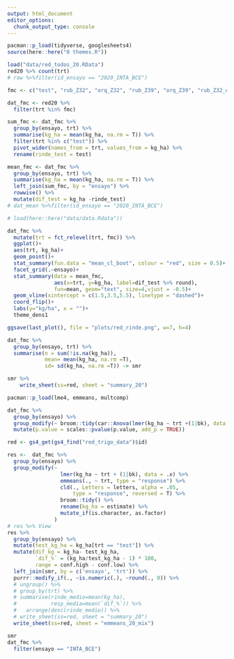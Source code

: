 ```yaml
---
output: html_document
editor_options: 
  chunk_output_type: console
---
```


```r
pacman::p_load(tidyverse, googlesheets4)
source(here::here("0 themes.R"))

load("data/red_todos_20.RData")
red20 %>% count(trt)
# raw %>%filter(id_ensayo == "2020_INTA_BCE")
```

```r
fmc <- c("test", "rub_Z32", "orq_Z32", "rub_Z39", "orq_Z39", "rub_Z32_orq_Z39", "rub_Z32_carbFMC_Z39")

dat_fmc <- red20 %>% 
  filter(trt %in% fmc) 

sum_fmc <- dat_fmc %>% 
  group_by(ensayo, trt) %>% 
  summarise(kg_ha = mean(kg_ha, na.rm = T)) %>% 
  filter(trt %in% c("test")) %>% 
  pivot_wider(names_from = trt, values_from = kg_ha) %>% 
  rename(rinde_test = test)

mean_fmc <- dat_fmc %>% 
  group_by(ensayo, trt) %>% 
  summarise(kg_ha = mean(kg_ha, na.rm = T)) %>%  
  left_join(sum_fmc, by = "ensayo") %>% 
  rowwise() %>% 
  mutate(dif_test = kg_ha -rinde_test)
# dat_mean %>%filter(id_ensayo == "2020_INTA_BCE")

# load(here::here("data/data.Rdata"))
```

```r
dat_fmc %>% 
  mutate(trt = fct_relevel(trt, fmc)) %>% 
  ggplot()+
  aes(trt, kg_ha)+
  geom_point()+
  stat_summary(fun.data = "mean_cl_boot", colour = "red", size = 0.5)+
  facet_grid(.~ensayo)+
  stat_summary(data = mean_fmc,
               aes(x=trt, y=kg_ha, label=dif_test %>% round), 
               fun=mean, geom="text", size=4,vjust = -0.5)+
  geom_vline(xintercept = c(1.5,3.5,5.5), linetype = "dashed")+
  coord_flip()+
  labs(y="kg/ha", x = "")+
  theme_dens1

ggsave(last_plot(), file = "plots/red_rinde.png", w=7, h=4)
```

```r
dat_fmc %>% 
  group_by(ensayo, trt) %>%
  summarise(n = sum(!is.na(kg_ha)),
            mean= mean(kg_ha, na.rm =T),
            sd= sd(kg_ha, na.rm =T)) -> smr

smr %>% 
    write_sheet(ss=red, sheet = "summary_20")

```

```r
pacman::p_load(lme4, emmeans, multcomp)
```

```r
dat_fmc %>%
  group_by(ensayo) %>%
  group_modify(~ broom::tidy(car::Anova(lmer(kg_ha ~ trt +(1|bk), data = .x)))) %>%
  mutate(p.value = scales::pvalue(p.value, add_p = TRUE))
```


```r
red <- gs4_get(gs4_find("red_trigo_data")$id)

res <-  dat_fmc %>%
  group_by(ensayo) %>%
  group_modify(~ 
                 lmer(kg_ha ~ trt + (1|bk), data = .x) %>%
                 emmeans(., ~ trt, type = "response") %>%
                 cld(., Letters = letters, alpha = .05,
                     type = "response", reversed = T) %>%
                 broom::tidy() %>% 
                 rename(kg_ha = estimate) %>% 
                 mutate_if(is.character, as.factor)
               ) 
# res %>% View
res %>% 
  group_by(ensayo) %>% 
  mutate(test_kg_ha = kg_ha[trt == "test"]) %>% 
  mutate(dif_kg = kg_ha- test_kg_ha,
         `dif_%` = (kg_ha/test_kg_ha - 1) * 100,
         range = conf.high - conf.low) %>% 
  left_join(smr, by = c('ensayo', 'trt')) %>% 
  purrr::modify_if(., ~is.numeric(.), ~round(., 0)) %>%
  # ungroup() %>% 
  # group_by(trt) %>% 
  # summarise(rinde_medio=mean(kg_ha), 
  #           resp_media=mean(`dif_%`)) %>% 
  #   arrange(desc(rinde_medio)) %>% 
  # write_sheet(ss=red, sheet = "summary_20")
  write_sheet(ss=red, sheet = "emmeans_20_mix")
```

```r
smr
dat_fmc %>% 
  filter(ensayo == "INTA_BCE")
```


